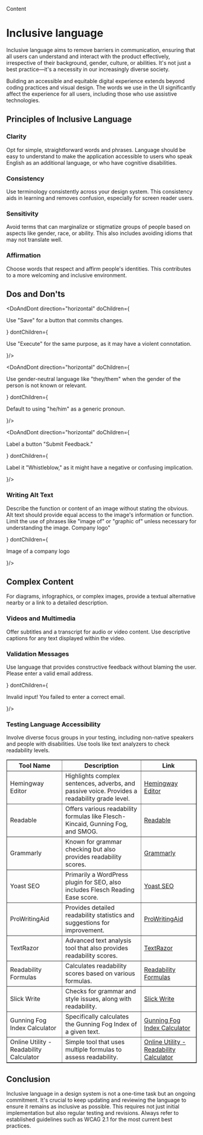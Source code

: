 
<Meta title="Content/Inclusive" />

<Subheading>Content</Subheading>
# Inclusive language
Inclusive language aims to remove barriers in communication, ensuring that all users can understand and interact with the product effectively, irrespective of their background, gender, culture, or abilities. It's not just a best practice—it's a necessity in our increasingly diverse society.

Building an accessible and equitable digital experience extends beyond coding practices and visual design. The words we use in the UI significantly affect the experience for all users, including those who use assistive technologies.

<h2>Principles of Inclusive Language</h2>
<h3>Clarity</h3>
Opt for simple, straightforward words and phrases. Language should be easy to understand to make the application accessible to users who speak English as an additional language, or who have cognitive disabilities.

<h3>Consistency</h3>
Use terminology consistently across your design system. This consistency aids in learning and removes confusion, especially for screen reader users.

<h3>Sensitivity</h3>
Avoid terms that can marginalize or stigmatize groups of people based on aspects like gender, race, or ability. This also includes avoiding idioms that may not translate well.

<h3>Affirmation</h3>
Choose words that respect and affirm people's identities. This contributes to a more welcoming and inclusive environment.

<h2>Dos and Don'ts</h2>

<DoAndDont direction="horizontal"  doChildren={<p>Use "Save" for a button that commits changes.</p>} 
        dontChildren={<p>Use "Execute" for the same purpose, as it may have a violent connotation.</p>}/>

<DoAndDont direction="horizontal"  doChildren={<p>Use gender-neutral language like "they/them" when the gender of the person is not known or relevant.</p>} 
        dontChildren={<p>Default to using "he/him" as a generic pronoun.</p>}/>

<DoAndDont direction="horizontal"  doChildren={<p>Label a button "Submit Feedback."</p>} 
        dontChildren={<p>Label it "Whistleblow," as it might have a negative or confusing implication.</p>}/>


<h3>Writing Alt Text</h3>
Describe the function or content of an image without stating the obvious. Alt text should provide equal access to the image's information or function. Limit the use of phrases like "image of" or "graphic of" unless necessary for understanding the image.
<DoAndDont direction="horizontal"  doChildren={<p>Company logo"</p>} 
        dontChildren={<p>Image of a company logo</p>}/>

<h2>Complex Content</h2>
For diagrams, infographics, or complex images, provide a textual alternative nearby or a link to a detailed description.

<h3>Videos and Multimedia</h3>
Offer subtitles and a transcript for audio or video content.
Use descriptive captions for any text displayed within the video.

<h3>Validation Messages</h3>
Use language that provides constructive feedback without blaming the user.
<DoAndDont direction="horizontal"  doChildren={<p>Please enter a valid email address.</p>} 
        dontChildren={<p>Invalid input! You failed to enter a correct email.</p>}/>

<h3>Testing Language Accessibility</h3>
Involve diverse focus groups in your testing, including non-native speakers and people with disabilities. Use tools like text analyzers to check readability levels.
<table border="1">
  <thead>
    <tr>
      <th>Tool Name</th>
      <th>Description</th>
      <th>Link</th>
    </tr>
  </thead>
  <tbody>
    <tr>
      <td>Hemingway Editor</td>
      <td>Highlights complex sentences, adverbs, and passive voice. Provides a readability grade level.</td>
      <td><a href="http://www.hemingwayapp.com/" target="_blank">Hemingway Editor</a></td>
    </tr>
    <tr>
      <td>Readable</td>
      <td>Offers various readability formulas like Flesch-Kincaid, Gunning Fog, and SMOG.</td>
      <td><a href="https://readable.com/" target="_blank">Readable</a></td>
    </tr>
    <tr>
      <td>Grammarly</td>
      <td>Known for grammar checking but also provides readability scores.</td>
      <td><a href="https://www.grammarly.com/" target="_blank">Grammarly</a></td>
    </tr>
    <tr>
      <td>Yoast SEO</td>
      <td>Primarily a WordPress plugin for SEO, also includes Flesch Reading Ease score.</td>
      <td><a href="https://yoast.com/wordpress/plugins/seo/" target="_blank">Yoast SEO</a></td>
    </tr>
    <tr>
      <td>ProWritingAid</td>
      <td>Provides detailed readability statistics and suggestions for improvement.</td>
      <td><a href="https://prowritingaid.com/" target="_blank">ProWritingAid</a></td>
    </tr>
    <tr>
      <td>TextRazor</td>
      <td>Advanced text analysis tool that also provides readability scores.</td>
      <td><a href="https://www.textrazor.com/" target="_blank">TextRazor</a></td>
    </tr>
    <tr>
      <td>Readability Formulas</td>
      <td>Calculates readability scores based on various formulas.</td>
      <td><a href="http://www.readabilityformulas.com/" target="_blank">Readability Formulas</a></td>
    </tr>
    <tr>
      <td>Slick Write</td>
      <td>Checks for grammar and style issues, along with readability.</td>
      <td><a href="https://www.slickwrite.com/" target="_blank">Slick Write</a></td>
    </tr>
    <tr>
      <td>Gunning Fog Index Calculator</td>
      <td>Specifically calculates the Gunning Fog Index of a given text.</td>
      <td><a href="https://gunning-fog-index.com/" target="_blank">Gunning Fog Index Calculator</a></td>
    </tr>
    <tr>
      <td>Online Utility - Readability Calculator</td>
      <td>Simple tool that uses multiple formulas to assess readability.</td>
      <td><a href="https://www.online-utility.org/english/readability_test_and_improve.jsp" target="_blank">Online Utility - Readability Calculator</a></td>
    </tr>
  </tbody>
</table>


<h2>Conclusion</h2>
Inclusive language in a design system is not a one-time task but an ongoing commitment. It's crucial to keep updating and reviewing the language to ensure it remains as inclusive as possible. This requires not just initial implementation but also regular testing and revisions. Always refer to established guidelines such as WCAG 2.1 for the most current best practices.